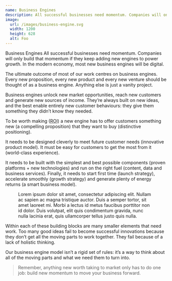 ```yaml
---
name: Business Engines
description: All successful businesses need momentum. Companies will only build that momentum if they keep adding new engines to power growth. In the modern economy, most new business engines will be digital.
image:
  url: /images/business-engine.svg
  width: 1200
  height: 628
  alt: Foo
---
```




<Article>
<p class="lead"><span class="text-lime">Business Engines</span> All successful businesses need momentum. Companies will only build that momentum if they keep adding new engines to power growth. In the modern economy, most new business engines will be digital.</p>

The ultimate outcome of most of our work centres on business engines. Every new proposition, every new product and every new venture should be thought of as a business engine. Anything else is just a vanity project.

Business engines unlock new market opportunities, reach new customers and generate new sources of income. They’re always built on new ideas, and the best enable entirely new customer behaviours: they give them something they didn’t know they needed.

To be worth making (<abbr title="Return on Investment">ROI</abbr>) a new engine has to offer customers something new (a compelling proposition) that they want to buy (distinctive positioning).

It needs to be designed cleverly to meet future customer needs (innovative product model). It must be easy for customers to get the most from it (world-class experience).

It needs to be built with the simplest and best possible components (proven platforms + new technologies) and run on the right fuel (content, data and business services). Finally, it needs to start first time (launch strategy), accelerate smoothly (growth strategy) and generate plenty of energy returns (a smart business model).

<Figure src="/images/business-engine.svg">Lorem ipsum dolor sit amet, consectetur adipiscing elit. Nullam ac sapien ac magna tristique auctor. Duis a semper tortor, sit amet laoreet mi. Morbi a lectus id metus faucibus porttitor non id dolor. Duis volutpat, elit quis condimentum gravida, nunc nulla lacinia erat, quis ullamcorper tellus justo quis nulla.</Figure>

<PromoGroup name="Read" icon="article">
</PromoGroup>

<PromoGroup name="Listen" icon="listen">
</PromoGroup>

<PromoGroup name="Watch" icon="watch">
</PromoGroup>

Within each of these building blocks are many smaller elements that need work. Too many good ideas fail to become successful innovations because they don’t get all the moving parts to work together. They fail because of a lack of holistic thinking.

Our business engine model isn’t a rigid set of rules: it’s a way to think about all of the moving parts and what we need them to turn into.

> Remember, anything new worth taking to market only has to do one job: build new momentum to move your business forward.

</Article>
